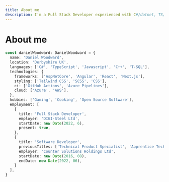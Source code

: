 ```yaml
---
title: About me
description: I'm a Full Stack Developer experienced with C#/dotnet, TS/JS and C++.
---
```


# About me

```ts
const danielWoodward: DanielWoodward = {
  name: 'Daniel Woodward',
  location: 'Derbyshire UK',
  languages: ['C#', 'TypeScript', 'Javascript', 'C++', 'T-SQL'],
  technologies: {
    frameworks: ['AspNetCore', 'Angular', 'React', 'Next.js'],
    styling: ['Tailwind CSS', 'SCSS', 'CSS'],
    ci: ['GitHub Actions', 'Azure Pipelines'],
    cloud: ['Azure', 'AWS'],
  },
  hobbies: ['Gaming', 'Cooking', 'Open Source Software'],
  employment: [
    {
      title: 'Full Stack Developer',
      employer: 'DIGI-Steel Ltd',
      startDate: new Date(2022, 6),
      present: true,
    },
    {
      title: 'Software Developer',
      previousTitles: ['Technical Product Specialist', 'Apprentice Technical Consultant'],
      employer: 'Counter Solutions Holdings Ltd',
      startDate: new Date(2016, 08),
      endDate: new Date(2022, 06),
    }
  ],
}
```
